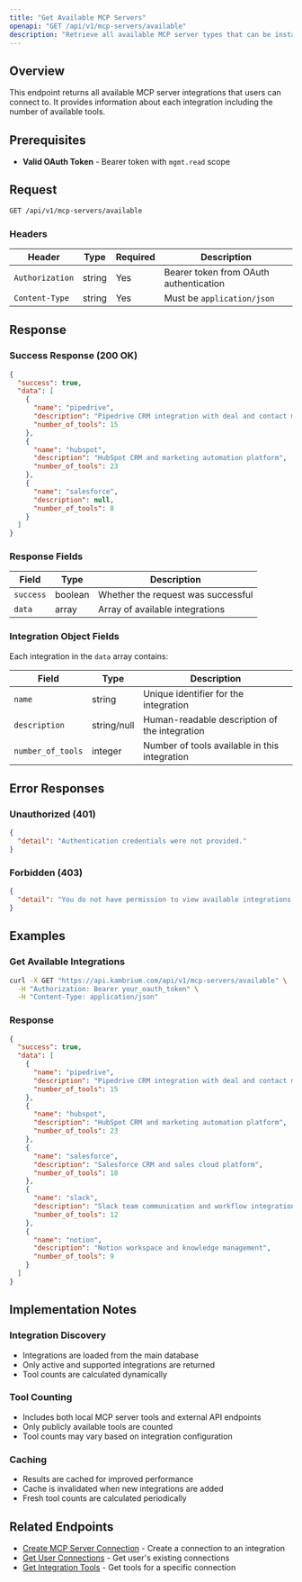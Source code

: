```yaml
---
title: "Get Available MCP Servers"
openapi: "GET /api/v1/mcp-servers/available"
description: "Retrieve all available MCP server types that can be instantiated."
---
```


## Overview

This endpoint returns all available MCP server integrations that users can connect to. It provides information about each integration including the number of available tools.

## Prerequisites

- **Valid OAuth Token** - Bearer token with `mgmt.read` scope

## Request

```bash
GET /api/v1/mcp-servers/available
```

### Headers

| Header          | Type   | Required | Description                            |
| --------------- | ------ | -------- | -------------------------------------- |
| `Authorization` | string | Yes      | Bearer token from OAuth authentication |
| `Content-Type`  | string | Yes      | Must be `application/json`             |

## Response

### Success Response (200 OK)

```json
{
  "success": true,
  "data": [
    {
      "name": "pipedrive",
      "description": "Pipedrive CRM integration with deal and contact management",
      "number_of_tools": 15
    },
    {
      "name": "hubspot",
      "description": "HubSpot CRM and marketing automation platform",
      "number_of_tools": 23
    },
    {
      "name": "salesforce",
      "description": null,
      "number_of_tools": 8
    }
  ]
}
```

### Response Fields

| Field     | Type    | Description                        |
| --------- | ------- | ---------------------------------- |
| `success` | boolean | Whether the request was successful |
| `data`    | array   | Array of available integrations    |

### Integration Object Fields

Each integration in the `data` array contains:

| Field             | Type        | Description                                   |
| ----------------- | ----------- | --------------------------------------------- |
| `name`            | string      | Unique identifier for the integration         |
| `description`     | string/null | Human-readable description of the integration |
| `number_of_tools` | integer     | Number of tools available in this integration |

## Error Responses

### Unauthorized (401)

```json
{
  "detail": "Authentication credentials were not provided."
}
```

### Forbidden (403)

```json
{
  "detail": "You do not have permission to view available integrations."
}
```

## Examples

### Get Available Integrations

```bash
curl -X GET "https://api.kambrium.com/api/v1/mcp-servers/available" \
  -H "Authorization: Bearer your_oauth_token" \
  -H "Content-Type: application/json"
```

### Response

```json
{
  "success": true,
  "data": [
    {
      "name": "pipedrive",
      "description": "Pipedrive CRM integration with deal and contact management",
      "number_of_tools": 15
    },
    {
      "name": "hubspot",
      "description": "HubSpot CRM and marketing automation platform",
      "number_of_tools": 23
    },
    {
      "name": "salesforce",
      "description": "Salesforce CRM and sales cloud platform",
      "number_of_tools": 18
    },
    {
      "name": "slack",
      "description": "Slack team communication and workflow integration",
      "number_of_tools": 12
    },
    {
      "name": "notion",
      "description": "Notion workspace and knowledge management",
      "number_of_tools": 9
    }
  ]
}
```

## Implementation Notes

### Integration Discovery

- Integrations are loaded from the main database
- Only active and supported integrations are returned
- Tool counts are calculated dynamically

### Tool Counting

- Includes both local MCP server tools and external API endpoints
- Only publicly available tools are counted
- Tool counts may vary based on integration configuration

### Caching

- Results are cached for improved performance
- Cache is invalidated when new integrations are added
- Fresh tool counts are calculated periodically

## Related Endpoints

- [Create MCP Server Connection](/api-reference/mcp-servers/create) - Create a connection to an integration
- [Get User Connections](/api-reference/mcp-servers/get) - Get user's existing connections
- [Get Integration Tools](/api-reference/mcp-servers/tools) - Get tools for a specific connection
